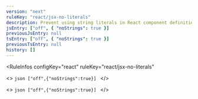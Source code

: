 ```yaml
---
version: "next"
ruleKey: "react/jsx-no-literals"
description: Prevent using string literals in React component definition
jsEntry: ["off", { "noStrings": true }]
previousJsEntry: null
tsEntry: ["off", { "noStrings": true }]
previousTsEntry: null
history: []
---
```


<RuleInfos 
  configKey="react" 
  ruleKey="react/jsx-no-literals" 
>
  <>
    ```json
    ["off",{"noStrings":true}]
    ```
  </>

  <>
    ```json
    ["off",{"noStrings":true}]
    ```
  </>
</RuleInfos>
